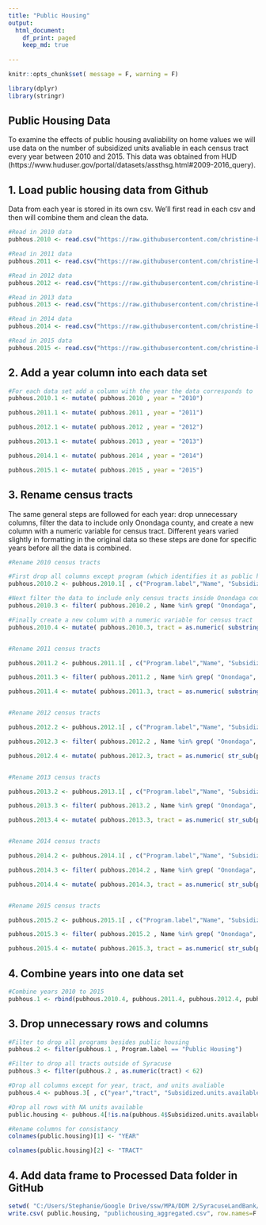 ```yaml
---
title: "Public Housing"
output: 
  html_document:
    df_print: paged
    keep_md: true
    
---
```


```r
knitr::opts_chunk$set( message = F, warning = F)

library(dplyr)
library(stringr)

```

## Public Housing Data

To examine the effects of public housing avaliability on home values we will use data on the number of subsidized units avaliable in each census tract every year between 2010 and 2015. This data was obtained from HUD (https://www.huduser.gov/portal/datasets/assthsg.html#2009-2016_query).

## 1. Load public housing data from Github

Data from each year is stored in its own csv. We'll first read in each csv and then will combine them and clean the data.

```r

#Read in 2010 data
pubhous.2010 <- read.csv("https://raw.githubusercontent.com/christine-brown/SyracuseLandBank/master/DATA/RAW_DATA/publichousing%202010.csv", header = TRUE)

#Read in 2011 data
pubhous.2011 <- read.csv("https://raw.githubusercontent.com/christine-brown/SyracuseLandBank/master/DATA/RAW_DATA/publichousing%202011.csv", header = TRUE)

#Read in 2012 data
pubhous.2012 <- read.csv("https://raw.githubusercontent.com/christine-brown/SyracuseLandBank/master/DATA/RAW_DATA/publichousing%202012.csv", header = TRUE)

#Read in 2013 data
pubhous.2013 <- read.csv("https://raw.githubusercontent.com/christine-brown/SyracuseLandBank/master/DATA/RAW_DATA/publichousing%202013.csv", header = TRUE)

#Read in 2014 data
pubhous.2014 <- read.csv("https://raw.githubusercontent.com/christine-brown/SyracuseLandBank/master/DATA/RAW_DATA/publichousing%202014.csv", header = TRUE)

#Read in 2015 data
pubhous.2015 <- read.csv("https://raw.githubusercontent.com/christine-brown/SyracuseLandBank/master/DATA/RAW_DATA/publichousing%202015.csv", header = TRUE)

```

## 2.  Add a year column into each data set

```r

#For each data set add a column with the year the data corresponds to 
pubhous.2010.1 <- mutate( pubhous.2010 , year = "2010")

pubhous.2011.1 <- mutate( pubhous.2011 , year = "2011")

pubhous.2012.1 <- mutate( pubhous.2012 , year = "2012")

pubhous.2013.1 <- mutate( pubhous.2013 , year = "2013")

pubhous.2014.1 <- mutate( pubhous.2014 , year = "2014")

pubhous.2015.1 <- mutate( pubhous.2015 , year = "2015")

```

## 3. Rename census tracts

The same general steps are followed for each year: drop unnecessary columns, filter the data to include only Onondaga county, and create a new column with a numeric variable for census tract. Different years varied slightly in formatting in the original data so these steps are done for specific years before all the data is combined.

```r

#Rename 2010 census tracts

#First drop all columns except program (which identifies it as public housing), name (census tract), units avaliable, and year
pubhous.2010.2 <- pubhous.2010.1[ , c("Program.label","Name", "Subsidized.units.available", "year") ]

#Next filter the data to include only census tracts inside Onondaga county
pubhous.2010.3 <- filter( pubhous.2010.2 , Name %in% grep( "Onondaga", pubhous.2010.2$Name, value = T ) )

#Finally create a new column with a numeric variable for census tract
pubhous.2010.4 <- mutate( pubhous.2010.3, tract = as.numeric( substring(pubhous.2010.3$Name , 33) ) )


#Rename 2011 census tracts

pubhous.2011.2 <- pubhous.2011.1[ , c("Program.label","Name", "Subsidized.units.available", "year") ]

pubhous.2011.3 <- filter( pubhous.2011.2 , Name %in% grep( "Onondaga", pubhous.2011.2$Name, value = T ) )

pubhous.2011.4 <- mutate( pubhous.2011.3, tract = as.numeric( substring(pubhous.2011.3$Name , 33) ) )


#Rename 2012 census tracts

pubhous.2012.2 <- pubhous.2012.1[ , c("Program.label","Name", "Subsidized.units.available", "year") ]

pubhous.2012.3 <- filter( pubhous.2012.2 , Name %in% grep( "Onondaga", pubhous.2012.2$Name, value = T ) )

pubhous.2012.4 <- mutate( pubhous.2012.3, tract = as.numeric( str_sub(pubhous.2012.3$Name , -5) ) / 100 )


#Rename 2013 census tracts

pubhous.2013.2 <- pubhous.2013.1[ , c("Program.label","Name", "Subsidized.units.available", "year") ]

pubhous.2013.3 <- filter( pubhous.2013.2 , Name %in% grep( "Onondaga", pubhous.2013.2$Name, value = T ) )

pubhous.2013.4 <- mutate( pubhous.2013.3, tract = as.numeric( str_sub(pubhous.2013.3$Name , -5) ) / 100 )


#Rename 2014 census tracts

pubhous.2014.2 <- pubhous.2014.1[ , c("Program.label","Name", "Subsidized.units.available", "year") ]

pubhous.2014.3 <- filter( pubhous.2014.2 , Name %in% grep( "Onondaga", pubhous.2014.2$Name, value = T ) )

pubhous.2014.4 <- mutate( pubhous.2014.3, tract = as.numeric( str_sub(pubhous.2014.3$Name , -5) ) / 100 )


#Rename 2015 census tracts

pubhous.2015.2 <- pubhous.2015.1[ , c("Program.label","Name", "Subsidized.units.available", "year") ]

pubhous.2015.3 <- filter( pubhous.2015.2 , Name %in% grep( "Onondaga", pubhous.2015.2$Name, value = T ) )

pubhous.2015.4 <- mutate( pubhous.2015.3, tract = as.numeric( str_sub(pubhous.2015.3$Name , -5) ) / 100 )


```

## 4. Combine years into one data set

```r

#Combine years 2010 to 2015
pubhous.1 <- rbind(pubhous.2010.4, pubhous.2011.4, pubhous.2012.4, pubhous.2013.4, pubhous.2014.4, pubhous.2015.4)

```

## 3. Drop unnecessary rows and columns

```r

#Filter to drop all programs besides public housing
pubhous.2 <- filter(pubhous.1 , Program.label == "Public Housing")

#Filter to drop all tracts outside of Syracuse
pubhous.3 <- filter(pubhous.2 , as.numeric(tract) < 62)

#Drop all columns except for year, tract, and units avaliable 
pubhous.4 <- pubhous.3[ , c("year","tract", "Subsidized.units.available") ]

#Drop all rows with NA units available
public.housing <- pubhous.4[!is.na(pubhous.4$Subsidized.units.available), ]

#Rename columns for consistancy 
colnames(public.housing)[1] <- "YEAR"

colnames(public.housing)[2] <- "TRACT"

```

## 4. Add data frame to Processed Data folder in GitHub

```r

setwd( "C:/Users/Stephanie/Google Drive/ssw/MPA/DDM 2/SyracuseLandBank/DATA/AGGREGATED_DATA" )
write.csv( public.housing, "publichousing_aggregated.csv", row.names=F )

```

